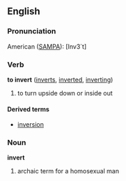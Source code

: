 ==English==
===Pronunciation===
American ([[SAMPA]]): [Inv3`t]

===Verb===
'''to invert''' ([[inverts]], [[inverted]], [[inverting]])

#to turn upside down or inside out

====Derived terms====
*[[inversion]]

===Noun===
'''invert'''

#archaic term for a homosexual man